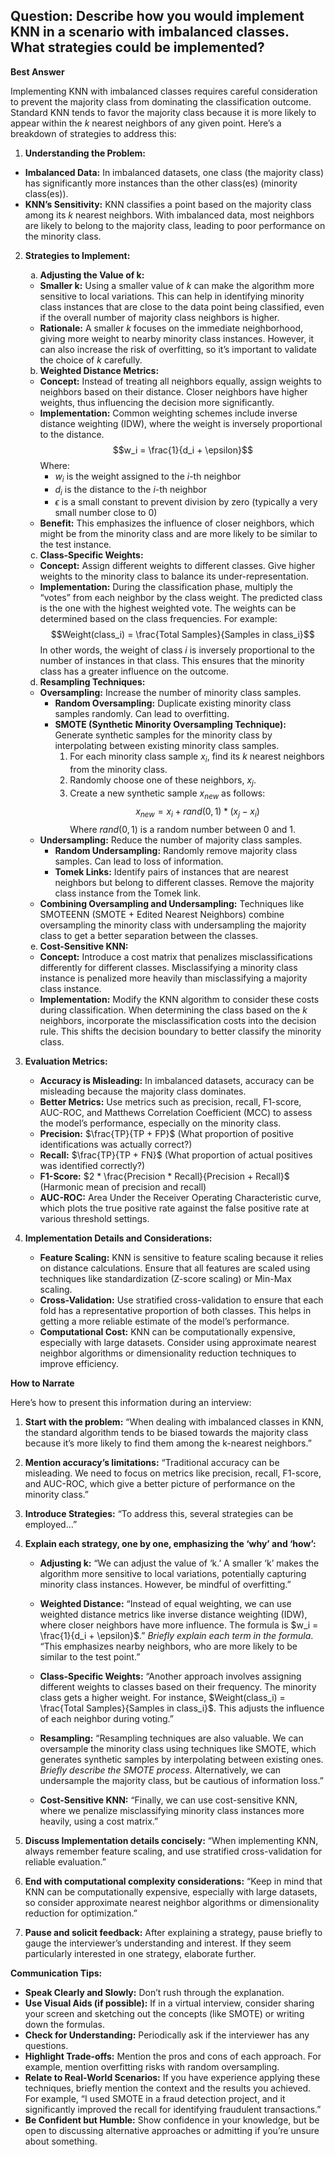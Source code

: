 ## Question: Describe how you would implement KNN in a scenario with imbalanced classes. What strategies could be implemented?

**Best Answer**

Implementing KNN with imbalanced classes requires careful consideration to prevent the majority class from dominating the classification outcome. Standard KNN tends to favor the majority class because it is more likely to appear within the $k$ nearest neighbors of any given point.  Here's a breakdown of strategies to address this:

1.  **Understanding the Problem:**

*   **Imbalanced Data:** In imbalanced datasets, one class (the majority class) has significantly more instances than the other class(es) (minority class(es)).
*   **KNN's Sensitivity:** KNN classifies a point based on the majority class among its $k$ nearest neighbors.  With imbalanced data, most neighbors are likely to belong to the majority class, leading to poor performance on the minority class.

2.  **Strategies to Implement:**

    a.  **Adjusting the Value of k:**

    *   **Smaller k:**  Using a smaller value of $k$ can make the algorithm more sensitive to local variations. This can help in identifying minority class instances that are close to the data point being classified, even if the overall number of majority class neighbors is higher.
    *   **Rationale:**  A smaller $k$ focuses on the immediate neighborhood, giving more weight to nearby minority class instances. However, it can also increase the risk of overfitting, so it's important to validate the choice of $k$ carefully.

    b.  **Weighted Distance Metrics:**

    *   **Concept:** Instead of treating all neighbors equally, assign weights to neighbors based on their distance. Closer neighbors have higher weights, thus influencing the decision more significantly.
    *   **Implementation:** Common weighting schemes include inverse distance weighting (IDW), where the weight is inversely proportional to the distance.
        $$w_i = \frac{1}{d_i + \epsilon}$$
        Where:
        *   $w_i$ is the weight assigned to the $i$-th neighbor
        *   $d_i$ is the distance to the $i$-th neighbor
        *   $\epsilon$ is a small constant to prevent division by zero (typically a very small number close to 0)

    *   **Benefit:** This emphasizes the influence of closer neighbors, which might be from the minority class and are more likely to be similar to the test instance.

    c.  **Class-Specific Weights:**

    *   **Concept:** Assign different weights to different classes.  Give higher weights to the minority class to balance its under-representation.
    *   **Implementation:** During the classification phase, multiply the "votes" from each neighbor by the class weight. The predicted class is the one with the highest weighted vote.  The weights can be determined based on the class frequencies. For example:
        $$Weight(class_i) = \frac{Total Samples}{Samples in class_i}$$
        In other words, the weight of class $i$ is inversely proportional to the number of instances in that class. This ensures that the minority class has a greater influence on the outcome.

    d.  **Resampling Techniques:**

    *   **Oversampling:** Increase the number of minority class samples.
        *   **Random Oversampling:** Duplicate existing minority class samples randomly.  Can lead to overfitting.
        *   **SMOTE (Synthetic Minority Oversampling Technique):**  Generate synthetic samples for the minority class by interpolating between existing minority class samples.
            1.  For each minority class sample $x_i$, find its $k$ nearest neighbors from the minority class.
            2.  Randomly choose one of these neighbors, $x_j$.
            3.  Create a new synthetic sample $x_{new}$ as follows:
                $$x_{new} = x_i + rand(0, 1) * (x_j - x_i)$$
                Where $rand(0, 1)$ is a random number between 0 and 1.

    *   **Undersampling:** Reduce the number of majority class samples.
        *   **Random Undersampling:** Randomly remove majority class samples.  Can lead to loss of information.
        *   **Tomek Links:** Identify pairs of instances that are nearest neighbors but belong to different classes. Remove the majority class instance from the Tomek link.
    *   **Combining Oversampling and Undersampling:**  Techniques like SMOTEENN (SMOTE + Edited Nearest Neighbors) combine oversampling the minority class with undersampling the majority class to get a better separation between the classes.

    e.  **Cost-Sensitive KNN:**

    *   **Concept:** Introduce a cost matrix that penalizes misclassifications differently for different classes.  Misclassifying a minority class instance is penalized more heavily than misclassifying a majority class instance.
    *   **Implementation:**  Modify the KNN algorithm to consider these costs during classification. When determining the class based on the $k$ neighbors, incorporate the misclassification costs into the decision rule.  This shifts the decision boundary to better classify the minority class.

3.  **Evaluation Metrics:**

    *   **Accuracy is Misleading:** In imbalanced datasets, accuracy can be misleading because the majority class dominates.
    *   **Better Metrics:** Use metrics such as precision, recall, F1-score, AUC-ROC, and Matthews Correlation Coefficient (MCC) to assess the model's performance, especially on the minority class.
    *   **Precision:** $\frac{TP}{TP + FP}$ (What proportion of positive identifications was actually correct?)
    *   **Recall:** $\frac{TP}{TP + FN}$ (What proportion of actual positives was identified correctly?)
    *   **F1-Score:** $2 * \frac{Precision * Recall}{Precision + Recall}$ (Harmonic mean of precision and recall)
    *   **AUC-ROC:** Area Under the Receiver Operating Characteristic curve, which plots the true positive rate against the false positive rate at various threshold settings.

4.  **Implementation Details and Considerations:**

    *   **Feature Scaling:**  KNN is sensitive to feature scaling because it relies on distance calculations. Ensure that all features are scaled using techniques like standardization (Z-score scaling) or Min-Max scaling.
    *   **Cross-Validation:** Use stratified cross-validation to ensure that each fold has a representative proportion of both classes. This helps in getting a more reliable estimate of the model's performance.
    *   **Computational Cost:**  KNN can be computationally expensive, especially with large datasets. Consider using approximate nearest neighbor algorithms or dimensionality reduction techniques to improve efficiency.

**How to Narrate**

Here's how to present this information during an interview:

1.  **Start with the problem:** "When dealing with imbalanced classes in KNN, the standard algorithm tends to be biased towards the majority class because it's more likely to find them among the k-nearest neighbors."

2.  **Mention accuracy's limitations:** "Traditional accuracy can be misleading.  We need to focus on metrics like precision, recall, F1-score, and AUC-ROC, which give a better picture of performance on the minority class."

3.  **Introduce Strategies:** "To address this, several strategies can be employed..."

4.  **Explain each strategy, one by one, emphasizing the 'why' and 'how':**

    *   **Adjusting k:** "We can adjust the value of 'k.' A smaller 'k' makes the algorithm more sensitive to local variations, potentially capturing minority class instances. However, be mindful of overfitting."

    *   **Weighted Distance:** "Instead of equal weighting, we can use weighted distance metrics like inverse distance weighting (IDW), where closer neighbors have more influence.  The formula is  $w_i = \frac{1}{d_i + \epsilon}$." *Briefly explain each term in the formula*. "This emphasizes nearby neighbors, who are more likely to be similar to the test point."

    *   **Class-Specific Weights:** "Another approach involves assigning different weights to classes based on their frequency. The minority class gets a higher weight. For instance, $Weight(class_i) = \frac{Total Samples}{Samples in class_i}$. This adjusts the influence of each neighbor during voting."

    *   **Resampling:** "Resampling techniques are also valuable. We can oversample the minority class using techniques like SMOTE, which generates synthetic samples by interpolating between existing ones. *Briefly describe the SMOTE process*. Alternatively, we can undersample the majority class, but be cautious of information loss."

    *   **Cost-Sensitive KNN:** "Finally, we can use cost-sensitive KNN, where we penalize misclassifying minority class instances more heavily, using a cost matrix."

5.  **Discuss Implementation details concisely:**  "When implementing KNN, always remember feature scaling, and use stratified cross-validation for reliable evaluation."

6.  **End with computational complexity considerations:** "Keep in mind that KNN can be computationally expensive, especially with large datasets, so consider approximate nearest neighbor algorithms or dimensionality reduction for optimization."

7.  **Pause and solicit feedback:** After explaining a strategy, pause briefly to gauge the interviewer's understanding and interest. If they seem particularly interested in one strategy, elaborate further.

**Communication Tips:**

*   **Speak Clearly and Slowly:** Don't rush through the explanation.
*   **Use Visual Aids (if possible):**  If in a virtual interview, consider sharing your screen and sketching out the concepts (like SMOTE) or writing down the formulas.
*   **Check for Understanding:**  Periodically ask if the interviewer has any questions.
*   **Highlight Trade-offs:** Mention the pros and cons of each approach. For example, mention overfitting risks with random oversampling.
*   **Relate to Real-World Scenarios:** If you have experience applying these techniques, briefly mention the context and the results you achieved. For example, "I used SMOTE in a fraud detection project, and it significantly improved the recall for identifying fraudulent transactions."
*   **Be Confident but Humble:** Show confidence in your knowledge, but be open to discussing alternative approaches or admitting if you're unsure about something.
